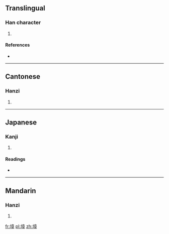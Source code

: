 ==Translingual==

===Han character===
{{Han char|rn=32|rad=土|as=11|sn=14|four=4014<sub>6</sub>|canj=土卜廿十 (GYTJ)}}

# {{defn|Han|sort=土11}}

====References====
* {{Han ref|kx=0237.240|dkj=05416|dj=0476.040|hdz=10482.050|uh=5887|ud=22663|bh=E160|bd=57696}}

----

==Cantonese==

===Hanzi===
{{yue-hanzi|jyut=|y=ging2}}

# {{defn|lang=yue|sort=土11}}

----

==Japanese==

===Kanji===
{{ja-kanji|grade=|rs=土11}}

# {{defn|lang=ja|sort=土11}}

====Readings====
* {{ja-readings|on=[[しょう]] (shō)|kun=[[ふせぐ]] (fusegu)}}

----

==Mandarin==

===Hanzi===
{{cmn-hanzi|pin=[[yóng]] ([[yong2]]), [[zhāng]] ([[zhang1]])|wg=yung<sup>2</sup>, chang<sup>1</sup>}}

# {{defn|lang=cmn|sort=土11}}

[[fr:墇]]
[[pl:墇]]
[[zh:墇]]